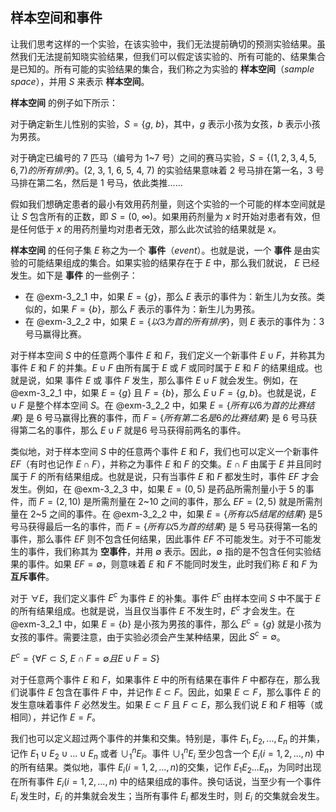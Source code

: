 ## 样本空间和事件 {#sec-3_2}
让我们思考这样的一个实验，在该实验中，我们无法提前确切的预测实验结果。虽然我们无法提前知晓实验结果，但我们可以假定该实验的、所有可能的、结果集合是已知的。所有可能的实验结果的集合，我们称之为实验的 **样本空间**（*sample space*），并用 $S$ 来表示 **样本空间**。

**样本空间** 的例子如下所示：

::: {#exm-3_2_1}
对于确定新生儿性别的实验，$S=\{g,\ b\}$，其中，$g$ 表示小孩为女孩，$b$ 表示小孩为男孩。
:::

::: {#exm-3_2_2} 
对于确定已编号的 7 匹马（编号为 1~7 号）之间的赛马实验，$S=\{(1, 2, 3, 4, 5, 6, 7)的所有排序\}$。(2, 3, 1, 6, 5, 4, 7) 的实验结果意味着 2 号马排在第一名，3 号马排在第二名，然后是 1 号马，依此类推……
:::

::: {#exm-3_2_3}
假如我们想确定患者的最小有效用药剂量，则这个实验的一个可能的样本空间就是让 $S$ 包含所有的正数，即 $S=(0,\ \infty)$。如果用药剂量为 $x$ 时开始对患者有效，但是任何低于 $x$ 的用药剂量均对患者无效，那么此次试验的结果就是 $x$。
:::

**样本空间** 的任何子集 $E$ 称之为一个 **事件**（*event*）。也就是说，一个 **事件** 是由实验的可能结果组成的集合。如果实验的结果存在于 $E$ 中，那么我们就说， $E$ 已经发生。如下是 **事件** 的一些例子：

* 在 @exm-3_2_1 中，如果 $E = \{g\}$，那么 $E$ 表示的事件为：新生儿为女孩。类似的，如果 $F = \{b\}$，那么 $F$ 表示的事件为：新生儿为男孩。
* 在 @exm-3_2_2 中，如果 $E=\{以 3 为首的所有排序\}$，则 $E$ 表示的事件为：3 号马赢得比赛。

对于样本空间 $S$ 中的任意两个事件 $E$ 和 $F$，我们定义一个新事件 $E \cup F$，并称其为事件 $E$ 和 $F$ 的并集。$E \cup F$ 由所有属于 $E$ 或 $F$ 或同时属于 $E$ 和 $F$ 的结果组成。也就是说，如果 事件 $E$ 或 事件 $F$ 发生，那么事件 $E \cup F$ 就会发生。例如，在 @exm-3_2_1 中，如果 $E = \{g\}$ 且 $F = \{b\}$，那么 $E \cup F = \{g, b\}$。也就是说，$E \cup F$ 是整个样本空间 $S$。在 @exm-3_2_2  中，如果 $E = \{所有以 6 为首的比赛结果\}$ 是 6 号马赢得比赛的事件，而 $F = \{所有第二名是 6 的比赛结果\}$ 是 6 号马获得第二名的事件，那么 $E \cup F$ 就是6 号马获得前两名的事件。

类似地，对于样本空间 $S$ 中的任意两个事件 $E$ 和 $F$，我们也可以定义一个新事件 $EF$（有时也记作 $E \cap F$），并称之为事件 $E$ 和 $F$ 的交集。$E \cap F$ 由属于 $E$ 并且同时属于 $F$ 的所有结果组成。也就是说，只有当事件 $E$ 和 $F$ 都发生时，事件 $EF$ 才会发生。例如，在 @exm-3_2_3 中，如果 $E = (0, 5)$ 是药品所需剂量小于 5 的事件，而 $F = (2, 10)$ 是所需剂量在 2~10 之间的事件，那么 $EF = (2, 5)$ 就是所需剂量在 2~5 之间的事件。在 @exm-3_2_2 中，如果 $E = \{所有以 5 结尾的结果\}$ 是5 号马获得最后一名的事件，而 $F = \{所有以 5 为首的结果\}$ 是 5 号马获得第一名的事件，那么事件 $EF$ 则不包含任何结果，因此事件 $EF$ 不可能发生。对于不可能发生的事件，我们称其为 **空事件**，并用 $\emptyset$ 表示。因此，$\emptyset$ 指的是不包含任何实验结果的事件。如果 $EF = \emptyset$，则意味着 $E$ 和 $F$ 不能同时发生，此时我们称 $E$ 和 $F$ 为 **互斥事件**。

对于 $\forall E$，我们定义事件 $E^c$ 为事件 $E$ 的补集。事件 $E^c$ 由样本空间 $S$ 中不属于 $E$ 的所有结果组成。也就是说，当且仅当事件 $E$ 不发生时，$E^c$ 才会发生。在 @exm-3_2_1 中，如果 $E = \{b\}$ 是小孩为男孩的事件，那么 $E^c = \{g\}$ 就是小孩为女孩的事件。需要注意，由于实验必须会产生某种结果，因此 $S^c = \emptyset$。

::: {.callout-note}
$E^c=\{\forall F \subset S,\ E \cap F = \emptyset 且 E \cup F = S\}$
:::

对于任意两个事件 $E$ 和 $F$，如果事件 $E$ 中的所有结果在事件 $F$ 中都存在，那么我们说事件 $E$ 包含在事件 $F$ 中，并记作 $E \subset F$。因此，如果 $E \subset F$，那么事件 $E$ 的发生意味着事件 $F$ 必然发生。如果 $E \subset F$ 且 $F \subset E$，那么我们说 $E$ 和 $F$ 相等（或相同），并记作 $E = F$。

我们也可以定义超过两个事件的并集和交集。特别是，事件 $E_1, E_2, ..., E_n$ 的并集，记作 $E_1 \cup E_2 \cup ... \cup E_n$ 或者 $\cup_1^n{E_i}$。事件  $\cup_1^n{E_i}$ 至少包含一个 $E_i(i = 1, 2, ..., n)$ 中的所有结果。类似地，事件 $E_i(i = 1, 2, ..., n)$的交集，记作 $E_1E_2...E_n$，为同时出现在所有事件 $E_i(i = 1, 2, ..., n)$ 中的结果组成的事件。换句话说，当至少有一个事件 $E_i$ 发生时，$E_i$ 的并集就会发生；当所有事件 $E_i$ 都发生时，则  $E_i$ 的交集就会发生。